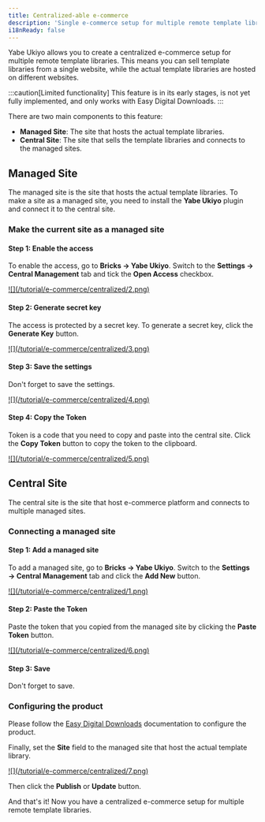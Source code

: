 ```yaml
---
title: Centralized-able e-commerce
description: 'Single e-commerce setup for multiple remote template libraries'
i18nReady: false
---
```


Yabe Ukiyo allows you to create a centralized e-commerce setup for multiple remote template libraries. This means you can sell template libraries from a single website, while the actual template libraries are hosted on different websites.

:::caution[Limited functionality]
This feature is in its early stages, is not yet fully implemented, and only works with Easy Digital Downloads.
:::

There are two main components to this feature:
- **Managed Site**: The site that hosts the actual template libraries.
- **Central Site**: The site that sells the template libraries and connects to the managed sites.

## Managed Site

The managed site is the site that hosts the actual template libraries. To make a site as a managed site, you need to install the **Yabe Ukiyo** plugin and connect it to the central site.

### Make the current site as a managed site

#### Step 1: Enable the access

To enable the access, go to **Bricks → Yabe Ukiyo**. Switch to the **Settings → Central Management** tab and tick the **Open Access** checkbox.

<a data-fslightbox href="/tutorial/e-commerce/centralized/2.png">
![](/tutorial/e-commerce/centralized/2.png)
</a>

#### Step 2: Generate secret key

The access is protected by a secret key. To generate a secret key, click the **Generate Key** button.

<a data-fslightbox href="/tutorial/e-commerce/centralized/3.png">
![](/tutorial/e-commerce/centralized/3.png)
</a>

#### Step 3: Save the settings

Don't forget to save the settings.

<a data-fslightbox href="/tutorial/e-commerce/centralized/4.png">
![](/tutorial/e-commerce/centralized/4.png)
</a>

#### Step 4: Copy the Token

Token is a code that you need to copy and paste into the central site. Click the **Copy Token** button to copy the token to the clipboard.

<a data-fslightbox href="/tutorial/e-commerce/centralized/5.png">
![](/tutorial/e-commerce/centralized/5.png)
</a>


## Central Site

The central site is the site that host e-commerce platform and connects to multiple managed sites.

### Connecting a managed site

#### Step 1: Add a managed site

To add a managed site, go to **Bricks → Yabe Ukiyo**. Switch to the **Settings → Central Management** tab and click the **Add New** button.

<a data-fslightbox href="/tutorial/e-commerce/centralized/1.png">
![](/tutorial/e-commerce/centralized/1.png)
</a>

#### Step 2: Paste the Token

Paste the token that you copied from the managed site by clicking the **Paste Token** button.

<a data-fslightbox href="/tutorial/e-commerce/centralized/6.png">
![](/tutorial/e-commerce/centralized/6.png)
</a>

#### Step 3: Save

Don't forget to save.

### Configuring the product

Please follow the [Easy Digital Downloads](/docs/e-commerce/easy-digital-downloads/) documentation to configure the product.

Finally, set the **Site** field to the managed site that host the actual template library.

<a data-fslightbox href="/tutorial/e-commerce/centralized/7.png">
![](/tutorial/e-commerce/centralized/7.png)
</a>

Then click the **Publish** or **Update** button.

And that's it! Now you have a centralized e-commerce setup for multiple remote template libraries.